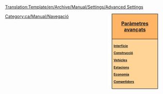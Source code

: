 <noinclude>[[Translation:Template/en/Archive/Manual/Settings/Advanced Settings]]</noinclude><noinclude></noinclude><div style="float:right; padding-left:12px; background:#ffffff;">
<div style="width:140px; border:1px solid #000000; background:#ffb466; padding:5px; -moz-border-radius-topleft:5px; -moz-border-radius-topright:5px; font-size: 12pt;">
<center><strong><font size="3">[[ca/Archive/Manual/Settings/Paràmetres avançats|Paràmetres avançats]]</font></strong></center>
</div>
<div style="width:140px;  border:1px solid black; border-top-width: 0px; background:#ffd496; padding:5px; -moz-border-radius-bottomleft:5px; -moz-border-radius-bottomright:8px; font-size: 8pt;">
<strong>
[[ca/Archive/Manual/Settings/Paràmetres avançats/Interfície|Interfície]]

[[ca/Paràmetres avançats/Construcció|Construcció]]

[[ca/Paràmetres avançats/Vehicles|Vehicles]]

[[ca/Paràmetres avançats/Estacions|Estacions]]

[[ca/Paràmetres avançats/Economia|Economia]]

[[ca/Paràmetres avançats/Competidors|Competidors]]
</strong>
</div>
</div><noinclude>

[[Category:ca/Manual/Navegació]]
</noinclude>